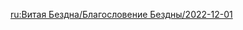 {{Blessing of the Abyssal Moon
|name       = Lush
|phase      = Waxing
|image      = Spiral Abyss Blessing 54.png
|details    = <li>When characters trigger Burning, Quicken, Aggravate, Spread, Bloom, Hyperbloom, or Burgeon on an opponent, all party members will gain {{Color|bp|10% Dendro DMG Bonus}} for 10s. This bonus can be triggered once every 5s. Max 4 stacks. Once 4 stacks have been gained, when characters deal Dendro DMG to an opponent, a {{Color|bp|shockwave will be unleashed}} at that opponent's position, dealing True DMG. A shockwave can be unleashed in this way once every 5s.</li>
|time_start = 2022-12-01 04:00:00
|time_end   = 2022-12-16 03:59:59
}}

[[ru:Витая Бездна/Благословение Бездны/2022-12-01]]